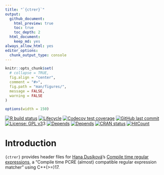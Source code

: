 ```yaml
---
title: "`{ctrer}`"
output:
  github_document:
    html_preview: true
    toc: true
    toc_depth: 2
  html_document:
    keep_md: yes
always_allow_html: yes
editor_options: 
  chunk_output_type: console
---
```


<!-- README.Rmd generates README.md. -->

```r
knitr::opts_chunk$set(
  # collapse = TRUE,
  fig.align = "center",
  comment = "#>",
  fig.path = "man/figures/",
  message = FALSE,
  warning = FALSE
)

options(width = 150)
```


<!-- badges: start -->
[![R build status](https://github.com/knapply/ctrer/workflows/R-CMD-check/badge.svg)](https://github.com/knapply/ctrer/actions?workflow=R-CMD-check)
[![Lifecycle](https://img.shields.io/badge/lifecycle-experimental-orange.svg)](https://www.tidyverse.org/lifecycle/#experimental)
[![Codecov test coverage](https://codecov.io/gh/knapply/ctrer/branch/master/graph/badge.svg)](https://codecov.io/gh/knapply/ctrer?branch=master)
[![GitHub last commit](https://img.shields.io/github/last-commit/knapply/ctrer.svg)](https://github.com/knapply/ctrer/commits/master)
[![License: GPL v3](https://img.shields.io/badge/License-GPLv3-blue.svg)](https://www.gnu.org/licenses/gpl-3.0)3
[![Depends](https://img.shields.io/badge/Depends-GNU_R>=3.6-blue.svg)](https://www.r-project.org/)
[![Depends](https://img.shields.io/badge/Depends-C++>=17-darkblue.svg)](https://en.cppreference.com/w/cpp/17)
[![CRAN status](https://www.r-pkg.org/badges/version/ctrer)](https://cran.r-project.org/package=ctrer)
[![HitCount](http://hits.dwyl.io/knapply/ctrer.svg)](http://hits.dwyl.io/knapply/ctrer)
<!-- badges: end -->

<!-- [![R build status](https://github.com/knapply/ctrer/workflows/R-CMD-check/badge.svg)](https://github.com/knapply/ctrer/actions?workflow=R-CMD-check) -->



# Introduction

`{ctrer}` provides header files for [Hana Dusíková](https://github.com/hanickadot)'s
[Compile time regular expressions](https://github.com/hanickadot/compile-time-regular-expressions), a "Compile time PCRE (almost) compatible regular expression matcher" using C++(>=)17.



